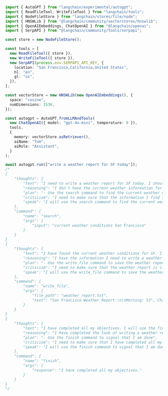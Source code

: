```typescript
import { AutoGPT } from "langchain/experimental/autogpt";
import { ReadFileTool, WriteFileTool } from "langchain/tools";
import { NodeFileStore } from "langchain/stores/file/node";
import { HNSWLib } from "@langchain/community/vectorstores/hnswlib";
import { OpenAIEmbeddings, ChatOpenAI } from "@langchain/openai";
import { SerpAPI } from "@langchain/community/tools/serpapi";

const store = new NodeFileStore();

const tools = [
  new ReadFileTool({ store }),
  new WriteFileTool({ store }),
  new SerpAPI(process.env.SERPAPI_API_KEY, {
    location: "San Francisco,California,United States",
    hl: "en",
    gl: "us",
  }),
];

const vectorStore = new HNSWLib(new OpenAIEmbeddings(), {
  space: "cosine",
  numDimensions: 1536,
});

const autogpt = AutoGPT.fromLLMAndTools(
  new ChatOpenAI({ model: "gpt-4o-mini", temperature: 0 }),
  tools,
  {
    memory: vectorStore.asRetriever(),
    aiName: "Tom",
    aiRole: "Assistant",
  }
);

await autogpt.run(["write a weather report for SF today"]);
/*
{
    "thoughts": {
        "text": "I need to write a weather report for SF today. I should use a search engine to find the current weather conditions.",
        "reasoning": "I don't have the current weather information for SF in my short term memory, so I need to use a search engine to find it.",
        "plan": "- Use the search command to find the current weather conditions for SF\n- Write a weather report based on the information found",
        "criticism": "I need to make sure that the information I find is accurate and up-to-date.",
        "speak": "I will use the search command to find the current weather conditions for SF."
    },
    "command": {
        "name": "search",
        "args": {
            "input": "current weather conditions San Francisco"
        }
    }
}
{
    "thoughts": {
        "text": "I have found the current weather conditions for SF. I need to write a weather report based on this information.",
        "reasoning": "I have the information I need to write a weather report, so I should use the write_file command to save it to a file.",
        "plan": "- Use the write_file command to save the weather report to a file",
        "criticism": "I need to make sure that the weather report is clear and concise.",
        "speak": "I will use the write_file command to save the weather report to a file."
    },
    "command": {
        "name": "write_file",
        "args": {
            "file_path": "weather_report.txt",
            "text": "San Francisco Weather Report:\n\nMorning: 53°, Chance of Rain 1%\nAfternoon: 59°, Chance of Rain 0%\nEvening: 52°, Chance of Rain 3%\nOvernight: 48°, Chance of Rain 2%"
        }
    }
}
{
    "thoughts": {
        "text": "I have completed all my objectives. I will use the finish command to signal that I am done.",
        "reasoning": "I have completed the task of writing a weather report for SF today, so I don't need to do anything else.",
        "plan": "- Use the finish command to signal that I am done",
        "criticism": "I need to make sure that I have completed all my objectives before using the finish command.",
        "speak": "I will use the finish command to signal that I am done."
    },
    "command": {
        "name": "finish",
        "args": {
            "response": "I have completed all my objectives."
        }
    }
}
*/
```